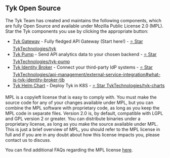 ---
---

## Tyk Open Source 

The Tyk Team has created and maintains the following components, which are fully Open Source and available under Mozilla Public License 2.0 (MPL). Star the Tyk components you use by clicking the appropriate button:

* [Tyk Gateway](/nightly/tyk-oss-gateway) - Fully fledged API Gateway (Start here!) - <a href="https://github.com/TykTechnologies/tyk" className="github-button" target="_blank" rel="noopener noreferrer">⭐ Star TykTechnologies/tyk</a>
* [Tyk Pump](/nightly/tyk-pump) - Send API analytics data to your chosen backend - <a href="https://github.com/TykTechnologies/tyk-pump" className="github-button" target="_blank" rel="noopener noreferrer">⭐ Star TykTechnologies/tyk-pump</a>
* [Tyk Identity Broker](/nightly/api-management/external-service-integration#what-is-tyk-identity-broker-tib) - Connect your third-party IdP systems - <a href="https://github.com/TykTechnologies/api-management/external-service-integration#what-is-tyk-identity-broker-tib" className="github-button" target="_blank" rel="noopener noreferrer">⭐ Star TykTechnologies/api-management/external-service-integration#what-is-tyk-identity-broker-tib</a>
* [Tyk Helm Chart](/nightly/product-stack/tyk-charts/overview) - Deploy Tyk in K8S - <a href="https://github.com/TykTechnologies/tyk-charts" className="github-button" target="_blank" rel="noopener noreferrer">⭐ Star TykTechnologies/tyk-charts</a>

MPL is a copyleft license that is easy to comply with. You must make the source code for any of your changes available under MPL, but you can combine the MPL software with proprietary code, as long as you keep the MPL code in separate files. Version 2.0 is, by default, compatible with LGPL and GPL version 2 or greater. You can distribute binaries under a proprietary license, as long as you make the source available under MPL. This is just a brief overview of MPL, you should refer to the MPL license in full and if you are in any doubt about how this license impacts you, please contact us to discuss.

You can find additional FAQs regarding the MPL license [here](https://www.mozilla.org/en-US/MPL/2.0/FAQ/).